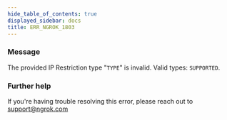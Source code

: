 ```yaml
---
hide_table_of_contents: true
displayed_sidebar: docs
title: ERR_NGROK_1803
---
```




### Message

The provided IP Restriction type "`TYPE`" is invalid. Valid types: `SUPPORTED`.

<ErrorDetails error="err_ngrok_1803" />

### Further help

If you're having trouble resolving this error, please reach out to [support@ngrok.com](mailto:support@ngrok.com?subject=Help%20with%20ERR_NGROK_1803)
